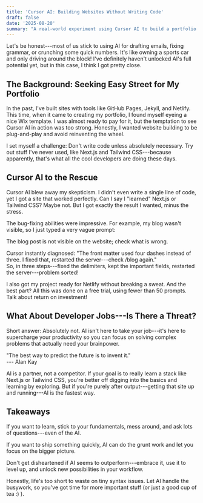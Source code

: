 ```yaml
---
title: 'Cursor AI: Building Websites Without Writing Code'
draft: false
date: '2025-08-20'
summary: "A real-world experiment using Cursor AI to build a portfolio website without writing a single line of code. From Next.js setup to Netlify deployment, discover how AI can handle the grunt work while you focus on the bigger picture."
---
```


Let's be honest---most of us stick to using AI for drafting emails,
fixing grammar, or crunching some quick numbers. It's like owning a
sports car and only driving around the block! I've definitely haven't
unlocked AI's full potential yet, but in this case, I think I got pretty
close.

## The Background: Seeking Easy Street for My Portfolio

In the past, I've built sites with tools like GitHub Pages, Jekyll, and
Netlify. This time, when it came to creating my portfolio, I found
myself eyeing a nice Wix template. I was almost ready to pay for it, but
the temptation to see Cursor AI in action was too strong. Honestly, I
wanted website building to be plug-and-play and avoid reinventing the
wheel.

I set myself a challenge: Don't write code unless absolutely necessary.
Try out stuff I've never used, like Next.js and Tailwind CSS---because
apparently, that's what all the cool developers are doing these days.

## Cursor AI to the Rescue

Cursor AI blew away my skepticism. I didn't even write a single line of
code, yet I got a site that worked perfectly. Can I say I "learned"
Next.js or Tailwind CSS? Maybe not. But I got exactly the result I
wanted, minus the stress.

The bug-fixing abilities were impressive. For example, my blog wasn't
visible, so I just typed a very vague prompt:

The blog post is not visible on the website; check what is wrong.

Cursor instantly diagnosed: "The front matter used four dashes instead
of three. I fixed that, restarted the server---check /blog again."\
So, in three steps---fixed the delimiters, kept the important fields,
restarted the server---problem sorted!

I also got my project ready for Netlify without breaking a sweat. And
the best part? All this was done on a free trial, using fewer than 50
prompts. Talk about return on investment!

## What About Developer Jobs---Is There a Threat?

Short answer: Absolutely not. AI isn't here to take your job---it's here
to supercharge your productivity so you can focus on solving complex
problems that actually need your brainpower.

"The best way to predict the future is to invent it."\
--- Alan Kay

AI is a partner, not a competitor. If your goal is to really learn a
stack like Next.js or Tailwind CSS, you're better off digging into the
basics and learning by exploring. But if you're purely after
output---getting that site up and running---AI is the fastest way.

## Takeaways

If you want to learn, stick to your fundamentals, mess around, and ask
lots of questions---even of the AI.

If you want to ship something quickly, AI can do the grunt work and let
you focus on the bigger picture.

Don't get disheartened if AI seems to outperform---embrace it, use it to
level up, and unlock new possibilities in your workflow.

Honestly, life's too short to waste on tiny syntax issues. Let AI handle
the busywork, so you've got time for more important stuff (or just a
good cup of tea :) ).
